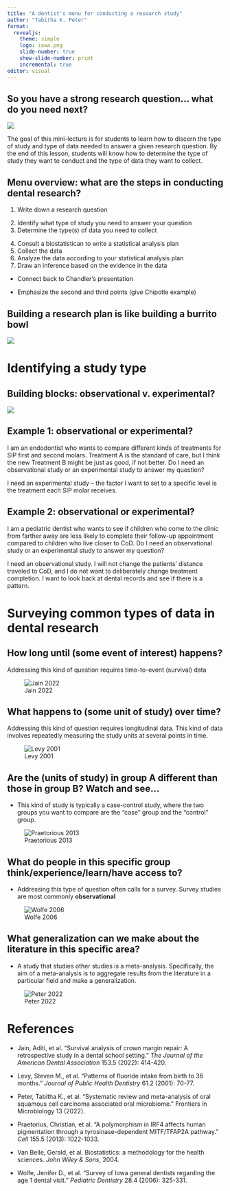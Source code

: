 ---
title: "A dentist's menu for conducting a research study"
author: "Tabitha K. Peter"
format: 
  revealjs:
    theme: simple
    logo: iowa.png
    slide-number: true
    show-slide-number: print
    incremental: true
editor: visual
---

## So you have a strong research question... what do you need next? 

![](img/gold.jpg)

::: notes
The goal of this mini-lecture is for students to learn how to discern the type of study and type of data needed to answer a given research question. By the end of this lesson, students will know how to determine the type of study they want to conduct and the type of data they want to collect.
:::

## Menu overview: what are the steps in conducting dental research?

1.  Write down a research question

::: {.fragment .highlight-blue}
2.  Identify what type of study you need to answer your question
3.  Determine the type(s) of data you need to collect
::: 

4.  Consult a biostatistican to write a statistical analysis plan
5.  Collect the data
6.  Analyze the data according to your statistical analysis plan
7.  Draw an inference based on the evidence in the data

::: notes
-   Connect back to Chandler's presentation

-   Emphasize the second and third points (give Chipotle example)
:::

## Building a research plan is like building a burrito bowl

![](img/chipotle_menu.jpg)

# Identifying a study type

## Building blocks: observational v. experimental? 

![](img/studies_cartoon.jpg)

## Example 1: observational or experimental?

::: {.fragment .fade-out}
I am an endodontist who wants to compare different kinds of treatments for SIP first and second molars. Treatment A is the standard of care, but I think the new Treatment B might be just as good, if not better. Do I need an observational study or an experimental study to answer my question?
:::

::: {.fragment .fade-in}
I need an experimental study -- the factor I want to set to a specific level is the treatment each SIP molar receives.
:::

## Example 2: observational or experimental?

::: {.fragment .fade-out}
I am a pediatric dentist who wants to see if children who come to the clinic from farther away are less likely to complete their follow-up appointment compared to children who live closer to CoD. Do I need an observational study or an experimental study to answer my question?
:::

::: {.fragment .fade-in}
I need an observational study. I will not change the patients' distance traveled to CoD, and I do not want to deliberately change treatment completion. I want to look back at dental records and see if there is a pattern.
:::

# Surveying common types of data in dental research

## How long until (some event of interest) happens?

Addressing this kind of question requires time-to-event (survival) data

![Jain 2022](img/km_curve.png)

## What happens to (some unit of study) over time?

Addressing this kind of question requires longitudinal data. This kind of data involves repeatedly measuring the study units at several points in time.

![Levy 2001](img/fluoride.png)

## Are the (units of study) in group A different than those in group B? Watch and see...

-   This kind of study is typically a case-control study, where the two groups you want to compare are the "case" group and the "control" group.

![Praetorious 2013](img/case_cntrl.png)

## What do people in this specific group think/experience/learn/have access to?

-   Addressing this type of question often calls for a survey. Survey studies are most commonly **observational**

![Wolfe 2006](img/survey.png)

## What generalization can we make about the literature in this specific area?

-   A study that studies other studies is a meta-analysis. Specifically, the aim of a meta-analysis is to aggregate results from the literature in a particular field and make a generalization. 

![Peter 2022](img/prisma.png)

# References

-   Jain, Aditi, et al. "Survival analysis of crown margin repair: A retrospective study in a dental school setting." *The Journal of the American Dental Association* 153.5 (2022): 414-420.

-   Levy, Steven M., et al. "Patterns of fluoride intake from birth to 36 months." *Journal of Public Health Dentistry* 61.2 (2001): 70-77.

-   Peter, Tabitha K., et al. "Systematic review and meta-analysis of oral squamous cell carcinoma associated oral microbiome." Frontiers in Microbiology 13 (2022).

-   Praetorius, Christian, et al. "A polymorphism in IRF4 affects human pigmentation through a tyrosinase-dependent MITF/TFAP2A pathway." *Cell* 155.5 (2013): 1022-1033.

-   Van Belle, Gerald, et al. Biostatistics: a methodology for the health sciences. *John Wiley & Sons*, 2004.

-   Wolfe, Jenifer D., et al. "Survey of Iowa general dentists regarding the age 1 dental visit." *Pediatric Dentistry* 28.4 (2006): 325-331.
